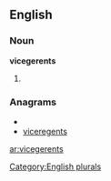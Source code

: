 
==English==

===Noun===
'''vicegerents'''

# {{plural of|[[vicegerent]]}}

===Anagrams===
* {{alphagram|ceeeginrstv}}
* [[viceregents#English|viceregents]]

[[Category:English plurals]]

[[ar:vicegerents]]